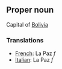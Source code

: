 ==Proper noun==

Capital of [[Bolivia]]

===Translations===

*[[French]]: La Paz ''f''
*[[Italian]]: La Paz ''f''